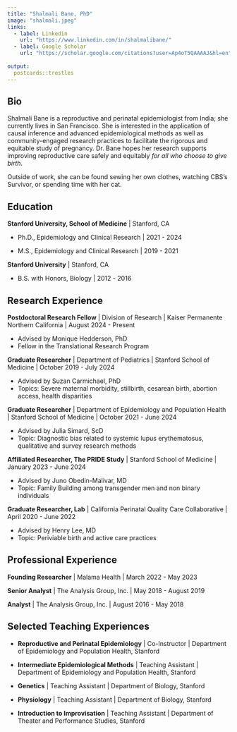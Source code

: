 ```yaml
---
title: "Shalmali Bane, PhD"
image: "shalmali.jpeg"
links:
  - label: Linkedin
    url: "https://www.linkedin.com/in/shalmalibane/"
  - label: Google Scholar
    url: "https://scholar.google.com/citations?user=Ap4oT5QAAAAJ&hl=en"
    
output:
  postcards::trestles
---
```

 
## Bio

Shalmali Bane is a reproductive and perinatal epidemiologist from India; she currently lives in San Francisco. She is interested in the application of causal inference and advanced epidemiological methods as well as community-engaged research practices to facilitate the rigorous and equitable study of pregnancy. Dr. Bane hopes her research supports improving reproductive care safely and equitably *for all who choose to give birth*.

Outside of work, she can be found sewing her own clothes, watching CBS's Survivor, or spending time with her cat.  

## Education

**Stanford University, School of Medicine** | Stanford, CA

 - Ph.D., Epidemiology and Clinical Research | 2021 - 2024

 - M.S., Epidemiology and Clinical Research | 2019 - 2021

**Stanford University** | Stanford, CA

 - B.S. with Honors, Biology | 2012 - 2016
 

## Research Experience 

**Postdoctoral Research Fellow** | Division of Research | Kaiser Permanente Northern California | August 2024 - Present

 - Advised by Monique Hedderson, PhD 
 - Fellow in the Translational Research Program 

**Graduate Researcher** | Department of Pediatrics | Stanford School of Medicine | October 2019 - July 2024

 - Advised by Suzan Carmichael, PhD 
 - Topics: Severe maternal morbidity, stillbirth, cesarean birth, abortion access, health disparities

**Graduate Researcher** | Department of Epidemiology and Population Health | Stanford School of Medicine | October 2021 - June 2024

 - Advised by Julia Simard, ScD
 - Topic: Diagnostic bias related to systemic lupus erythematosus, qualitative and survey research methods 

 **Affiliated Researcher, The PRIDE Study** | Stanford School of Medicine | January 2023 - June 2024

 - Advised by Juno Obedin-Malivar, MD 
 - Topic: Family Building among transgender men and non binary individuals
 
 **Graduate Researcher, Lab** | California Perinatal Quality Care Collaborative | April 2020 - June 2022

 - Advised by Henry Lee, MD 
 - Topic: Periviable birth and active care practices 



## Professional Experience

**Founding Researcher** | Malama Health | March 2022 - May 2023

**Senior Analyst** | The Analysis Group, Inc. | May 2018 - August 2019

**Analyst** | The Analysis Group, Inc. | August 2016 - May 2018



## Selected Teaching Experiences

- **Reproductive and Perinatal Epidemiology** | Co-Instructor | Department of Epidemiology and Population Health, Stanford

- **Intermediate Epidemiological Methods** | Teaching Assistant | Department of Epidemiology and Population Health, Stanford 

- **Genetics** | Teaching Assistant | Department of Biology, Stanford 

- **Physiology** | Teaching Assistant | Department of Biology, Stanford 

- **Introduction to Improvisation** | Teaching Assistant | Department of Theater and Performance Studies, Stanford 

